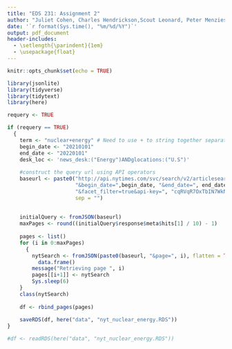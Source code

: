 ```yaml
---
title: "EDS 231: Assignment 2"
author: "Juliet Cohen, Charles Hendrickson,Scout Leonard, Peter Menzies"
date: '`r format(Sys.time(), "%m/%d/%Y")`'
output: pdf_document
header-includes:
  - \setlength{\parindent}{1em}
  - \usepackage{float}
---
```



```r
knitr::opts_chunk$set(echo = TRUE)

library(jsonlite)  
library(tidyverse) 
library(tidytext) 
library(here)

requery <- TRUE
```

```r
if (requery == TRUE) 
  {
    term <- "nuclear+energy" # Need to use + to string together separate words
    begin_date <- "20210101"
    end_date <- "20220101"
    desk_loc <- 'news_desk:("Energy")ANDglocations:("U.S")'
    
    #construct the query url using API operators
    baseurl <- paste0("http://api.nytimes.com/svc/search/v2/articlesearch.json?q=", term,
                      "&begin_date=",begin_date, "&end_date=", end_date, "&", desk_loc,
                      "&facet_filter=true&api-key=", "cqRVqR7OxTbIN7WkN9GJ3DgGsEbMI2cR",
                      sep = "") 
    
    
    initialQuery <- fromJSON(baseurl)
    maxPages <- round((initialQuery$response$meta$hits[1] / 10) - 1) 
    
    pages <- list()
    for (i in 0:maxPages) 
      {
        nytSearch <- fromJSON(paste0(baseurl, "&page=", i), flatten = TRUE) %>%
          data.frame() 
        message("Retrieving page ", i)
        pages[[i+1]] <- nytSearch 
        Sys.sleep(6) 
    }
    class(nytSearch)
    
    df <- rbind_pages(pages)
  
    saveRDS(df, here("data", "nyt_nuclear_energy.RDS"))
}

#df <- readRDS(here("data", "nyt_nuclear_energy.RDS"))
```




